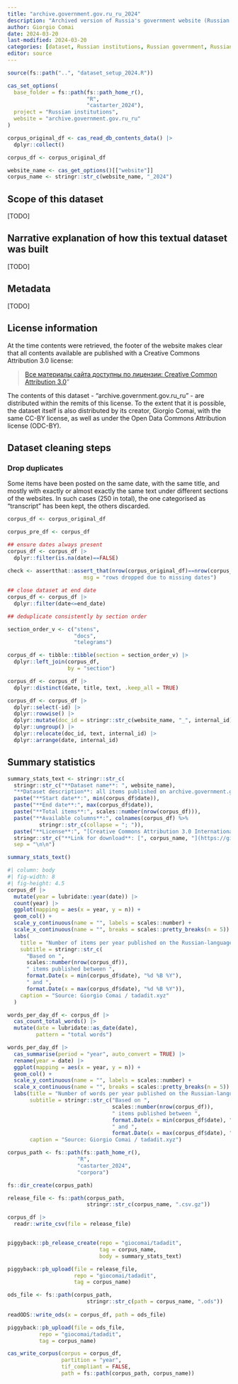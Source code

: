 ```yaml
---
title: "archive.government.gov.ru_ru_2024"
description: "Archived version of Russia's government website (Russian version, 2008-2013)"
author: Giorgio Comai
date: 2024-03-20
last-modified: 2024-03-20
categories: [dataset, Russian institutions, Russian government, Russian language]
editor: source
---
```




```r
source(fs::path("..", "dataset_setup_2024.R"))

cas_set_options(
  base_folder = fs::path(fs::path_home_r(), 
                         "R",
                         "castarter_2024"),
  project = "Russian institutions",
  website = "archive.government.gov.ru_ru" 
)

corpus_original_df <- cas_read_db_contents_data() |> 
  dplyr::collect()

corpus_df <- corpus_original_df

website_name <- cas_get_options()[["website"]]
corpus_name <- stringr::str_c(website_name, "_2024")
```

## Scope of this dataset

[TODO]

## Narrative explanation of how this textual dataset was built

[TODO]

## Metadata

[TODO]

## License information

At the time contents were retrieved, the footer of the website makes clear that all contents available are published with a Creative Commons Attribution 3.0 license:

> [Все материалы сайта доступны по лицензии: Creative Common Attribution 3.0](http://creativecommons.org/licenses/by/3.0/)"

The contents of this dataset - “archive.government.gov.ru_ru” - are distributed within the remits of this license. To the extent that it is possible, the dataset itself is also distributed by its creator, Giorgio Comai, with the same CC-BY license, as well as under the Open Data Commons Attribution license (ODC-BY).


## Dataset cleaning steps

### Drop duplicates

Some items have been posted on the same date, with the same title, and mostly with exactly or almost exactly the same text under different sections of the websites. In such cases (250 in total), the one categorised as "transcript" has been kept, the others discarded.

```r
corpus_df <- corpus_original_df

corpus_pre_df <- corpus_df 

## ensure dates always present
corpus_df <- corpus_df |> 
  dplyr::filter(is.na(date)==FALSE) 
  
check <- assertthat::assert_that(nrow(corpus_original_df)==nrow(corpus_df), 
                        msg = "rows dropped due to missing dates")

## close dataset at end date
corpus_df <- corpus_df |> 
  dplyr::filter(date<=end_date) 

## deduplicate consistently by section order

section_order_v <- c("stens", 
                     "docs", 
                     "telegrams")

corpus_df <- tibble::tibble(section = section_order_v) |> 
  dplyr::left_join(corpus_df,
                   by = "section") 

corpus_df <- corpus_df |> 
  dplyr::distinct(date, title, text, .keep_all = TRUE)

corpus_df <- corpus_df |> 
  dplyr::select(-id) |> 
  dplyr::rowwise() |> 
  dplyr::mutate(doc_id = stringr::str_c(website_name, "_", internal_id)) |> 
  dplyr::ungroup() |> 
  dplyr::relocate(doc_id, text, internal_id) |> 
  dplyr::arrange(date, internal_id)

```


## Summary statistics

```r
summary_stats_text <- stringr::str_c(
  stringr::str_c("**Dataset name**: ", website_name),
  "**Dataset description**: all items published on archive.government.gov.ru",
  paste("**Start date**:", min(corpus_df$date)),
  paste("**End date**:", max(corpus_df$date)),
  paste("**Total items**:", scales::number(nrow(corpus_df))),
  paste("**Available columns**:", colnames(corpus_df) %>% 
          stringr::str_c(collapse = "; ")),
  paste("**License**:", "[Creative Commons Attribution 3.0 International](http://creativecommons.org/licenses/by/3.0/deed.ru)"),
  stringr::str_c("**Link for download**: [", corpus_name, "](https://github.com/giocomai/tadadit/releases/tag/", corpus_name, ")"),
  sep = "\n\n")

summary_stats_text()

```

```r
#| column: body
#| fig-width: 8
#| fig-height: 4.5
corpus_df |>
  mutate(year = lubridate::year(date)) |> 
  count(year) |> 
  ggplot(mapping = aes(x = year, y = n)) +
  geom_col() +
  scale_y_continuous(name = "", labels = scales::number) +
  scale_x_continuous(name = "", breaks = scales::pretty_breaks(n = 5)) +
  labs(
    title = "Number of items per year published on the Russian-language version of archive.government.gov.ru",
    subtitle = stringr::str_c(
      "Based on ",
      scales::number(nrow(corpus_df)),
      " items published between ",
      format.Date(x = min(corpus_df$date), "%d %B %Y"), 
      " and ",
      format.Date(x = max(corpus_df$date), "%d %B %Y")),
    caption = "Source: Giorgio Comai / tadadit.xyz"
  )
```

```r
words_per_day_df <- corpus_df |> 
  cas_count_total_words() |> 
  mutate(date = lubridate::as_date(date),
         pattern = "total words")

words_per_day_df |> 
  cas_summarise(period = "year", auto_convert = TRUE) |>
  rename(year = date) |> 
  ggplot(mapping = aes(x = year, y = n)) +
  geom_col() +
  scale_y_continuous(name = "", labels = scales::number) +
  scale_x_continuous(name = "", breaks = scales::pretty_breaks(n = 5)) +
  labs(title = "Number of words per year published on the Russian-language version of archive.government.gov.ru",
       subtitle = stringr::str_c("Based on ",
                                 scales::number(nrow(corpus_df)),
                                 " items published between ",
                                 format.Date(x = min(corpus_df$date), "%d %B %Y"), 
                                 " and ",
                                 format.Date(x = max(corpus_df$date), "%d %B %Y")),
       caption = "Source: Giorgio Comai / tadadit.xyz")
```



```r

corpus_path <- fs::path(fs::path_home_r(), 
                      "R",
                      "castarter_2024",
                      "corpora")

fs::dir_create(corpus_path)

release_file <- fs::path(corpus_path, 
                         stringr::str_c(corpus_name, ".csv.gz"))

corpus_df |> 
  readr::write_csv(file = release_file)


piggyback::pb_release_create(repo = "giocomai/tadadit",
                             tag = corpus_name,
                             body = summary_stats_text)

piggyback::pb_upload(file = release_file,
                     repo = "giocomai/tadadit",
                     tag = corpus_name)

ods_file <- fs::path(corpus_path, 
                         stringr::str_c(path = corpus_name, ".ods"))
                      
readODS::write_ods(x = corpus_df, path = ods_file)

piggyback::pb_upload(file = ods_file,
          repo = "giocomai/tadadit",
          tag = corpus_name)

cas_write_corpus(corpus = corpus_df,
                 partition = "year",
                 tif_compliant = FALSE,
                 path = fs::path(corpus_path, corpus_name))
```


